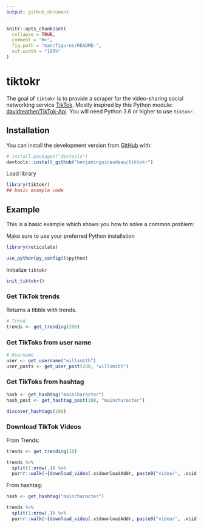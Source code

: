 ```yaml
---
output: github_document
---
```


<!-- README.md is generated from README.Rmd. Please edit that file -->

```r
knitr::opts_chunk$set(
  collapse = TRUE,
  comment = "#>",
  fig.path = "man/figures/README-",
  out.width = "100%"
)
```

# tiktokr

<!-- badges: start -->
<!-- badges: end -->

The goal of `tiktokr` is to provide a scraper for the video-sharing social networking service [TikTok](http://tiktok.com/). Mostly inspired by this Python module: [davidteather/TikTok-Api](https://github.com/davidteather/TikTok-Api). You will need Python 3.6 or higher to use `tiktokr`.

## Installation

You can install the development version from [GitHub](https://github.com/) with:

```r
# install.packages("devtools")
devtools::install_github("benjaminguinaudeau/tiktokr")
```

Load library

```r
library(tiktokr)
## basic example code
```

## Example

This is a basic example which shows you how to solve a common problem:

Make sure to use your preferred Python installation

```r
library(reticulate)

use_python(py_config()$python)

```

Initialize `tiktokr`

```r
init_tiktokr()

```

### Get TikTok trends

Returns a tibble with trends.


```r
# Trend
trends <- get_trending(200)


```

### Get TikToks from user name

```r
# Username
user <- get_username("willsmith")
user_posts <- get_user_post(200, "willsmith")
```

### Get TikToks from hashtag

```r
hash <- get_hashtag("maincharacter")
hash_post <- get_hashtag_post(100, "maincharacter")

discover_hashtags(100)

```

### Download TikTok Videos

From Trends:

```r
trends <- get_trending(10)

trends %>%
  split(1:nrow(.)) %>% 
  purrr::walk(~{download_video(.x$downloadAddr, paste0("video/", .x$id, ".mp4"))})

```

From hashtag:

```r

hash <- get_hashtag("maincharacter")

trends %>%
  split(1:nrow(.)) %>% 
  purrr::walk(~{download_video(.x$downloadAddr, paste0("video/", .x$id, ".mp4"))})

```


